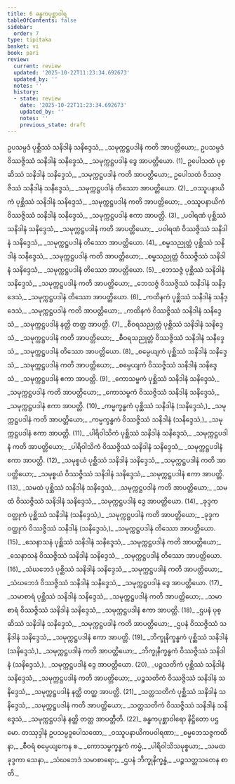 ```yaml
---
title: 6 ခန္ဓကပုစ္ဆာဝါရ
tableOfContents: false
sidebar:
  order: 7
type: tipitaka
basket: vi
book: pari
review:
  current: review
  updated: '2025-10-22T11:23:34.692673'
  updated_by: ''
  notes: ''
  history:
  - state: review
    date: '2025-10-22T11:23:34.692673'
    updated_by: ''
    notes: ''
    previous_state: draft
---
```



<ReviewStatus review={frontmatter.review} showDetails={true} />

<HypothesisAnnotation frontmatter={frontmatter} />

<DynamicBreadcrumb />

<Division number="320" book="pari" e="ch" v="5" p="207">

<Paragraph number="1414" book="pari">
ဥပသမ္ပဒံ ပုစ္ဆိဿံ သနိဒါနံ သနိဒ္ဒေသံ,_  
_သမုက္ကဋ္ဌပဒါနံ ကတိ အာပတ္တိယော;_  
ဥပသမ္ပဒံ ဝိဿဇ္ဇိဿံ သနိဒါနံ သနိဒ္ဒေသံ,_  
_သမုက္ကဋ္ဌပဒါနံ ဒွေ အာပတ္တိယော. (1)_  

</Paragraph>

<Paragraph number="1415" book="pari">
ဥပေါသထံ ပုစ္ဆိဿံ သနိဒါနံ သနိဒ္ဒေသံ,_  
_သမုက္ကဋ္ဌပဒါနံ ကတိ အာပတ္တိယော;_  
ဥပေါသထံ ဝိဿဇ္ဇိဿံ သနိဒါနံ သနိဒ္ဒေသံ,_  
_သမုက္ကဋ္ဌပဒါနံ တိဿော အာပတ္တိယော. (2)_  

</Paragraph>

<Paragraph number="1416" type="verses" book="pari">
_ဝဿူပနာယိကံ ပုစ္ဆိဿံ သနိဒါနံ သနိဒ္ဒေသံ,_  
_သမုက္ကဋ္ဌပဒါနံ ကတိ အာပတ္တိယော;_  
_ဝဿူပနာယိကံ ဝိဿဇ္ဇိဿံ သနိဒါနံ သနိဒ္ဒေသံ,_  
_သမုက္ကဋ္ဌပဒါနံ ဧကာ အာပတ္တိ. (3)_  

</Paragraph>

<Paragraph number="1417" type="verses" book="pari">
_ပဝါရဏံ ပုစ္ဆိဿံ သနိဒါနံ သနိဒ္ဒေသံ,_  
_သမုက္ကဋ္ဌပဒါနံ ကတိ အာပတ္တိယော;_  
_ပဝါရဏံ ဝိဿဇ္ဇိဿံ သနိဒါနံ သနိဒ္ဒေသံ,_  
_သမုက္ကဋ္ဌပဒါနံ တိဿော အာပတ္တိယော. (4)_  

</Paragraph>

<Paragraph number="1418" type="verses" book="pari">
_စမ္မသညုတ္တံ ပုစ္ဆိဿံ သနိဒါနံ သနိဒ္ဒေသံ,_  
_သမုက္ကဋ္ဌပဒါနံ ကတိ အာပတ္တိယော;_  
_စမ္မသညုတ္တံ ဝိဿဇ္ဇိဿံ သနိဒါနံ သနိဒ္ဒေသံ,_  
_သမုက္ကဋ္ဌပဒါနံ တိဿော အာပတ္တိယော. (5)_  

</Paragraph>

<Paragraph number="1419" type="verses" book="pari">
_ဘေသဇ္ဇံ ပုစ္ဆိဿံ သနိဒါနံ သနိဒ္ဒေသံ,_  
_သမုက္ကဋ္ဌပဒါနံ ကတိ အာပတ္တိယော;_  
_ဘေသဇ္ဇံ ဝိဿဇ္ဇိဿံ သနိဒါနံ သနိဒ္ဒေသံ,_  
_သမုက္ကဋ္ဌပဒါနံ တိဿော အာပတ္တိယော. (6)_  

</Paragraph>

<Paragraph number="1420" type="verses" book="pari">
_ကထိနကံ ပုစ္ဆိဿံ သနိဒါနံ သနိဒ္ဒေသံ,_  
_သမုက္ကဋ္ဌပဒါနံ ကတိ အာပတ္တိယော;_  
_ကထိနကံ ဝိဿဇ္ဇိဿံ သနိဒါနံ သနိဒ္ဒေသံ,_  
_သမုက္ကဋ္ဌပဒါနံ နတ္ထိ တတ္ထ အာပတ္တိ. (7)_  

</Paragraph>

<Paragraph number="1421" type="verses" book="pari">
_စီဝရသညုတ္တံ ပုစ္ဆိဿံ သနိဒါနံ သနိဒ္ဒေသံ,_  
_သမုက္ကဋ္ဌပဒါနံ ကတိ အာပတ္တိယော;_  
_စီဝရသညုတ္တံ ဝိဿဇ္ဇိဿံ သနိဒါနံ သနိဒ္ဒေသံ,_  
_သမုက္ကဋ္ဌပဒါနံ တိဿော အာပတ္တိယော. (8)_  

</Paragraph>

<Paragraph number="1422" type="verses" book="pari">
_စမ္ပေယျကံ ပုစ္ဆိဿံ သနိဒါနံ သနိဒ္ဒေသံ,_  
_သမုက္ကဋ္ဌပဒါနံ ကတိ အာပတ္တိယော;_  
_စမ္ပေယျကံ ဝိဿဇ္ဇိဿံ သနိဒါနံ သနိဒ္ဒေသံ,_  
_သမုက္ကဋ္ဌပဒါနံ ဧကာ အာပတ္တိ. (9)_  

</Paragraph>

<Paragraph number="1423" type="verses" book="pari">
_ကောသမ္ဗကံ ပုစ္ဆိဿံ သနိဒါနံ သနိဒ္ဒေသံ,_  
_သမုက္ကဋ္ဌပဒါနံ ကတိ အာပတ္တိယော;_  
_ကောသမ္ဗကံ ဝိဿဇ္ဇိဿံ သနိဒါနံ သနိဒ္ဒေသံ,_  
_သမုက္ကဋ္ဌပဒါနံ ဧကာ အာပတ္တိ. (10)_  

</Paragraph>

<Paragraph number="1424" type="verses" book="pari">
_ကမ္မက္ခန္ဓကံ ပုစ္ဆိဿံ သနိဒါနံ (သနိဒ္ဒေသံ,)_  
_သမုက္ကဋ္ဌပဒါနံ ကတိ အာပတ္တိယော;_  
_ကမ္မက္ခန္ဓကံ ဝိဿဇ္ဇိဿံ သနိဒါနံ (သနိဒ္ဒေသံ,)_  
_သမုက္ကဋ္ဌပဒါနံ ဧကာ အာပတ္တိ. (11)_  

</Paragraph>

<Paragraph number="1425" type="verses" book="pari">
_ပါရိဝါသိကံ ပုစ္ဆိဿံ သနိဒါနံ သနိဒ္ဒေသံ,_  
_သမုက္ကဋ္ဌပဒါနံ ကတိ အာပတ္တိယော;_  
_ပါရိဝါသိကံ ဝိဿဇ္ဇိဿံ သနိဒါနံ သနိဒ္ဒေသံ,_  
_သမုက္ကဋ္ဌပဒါနံ ဧကာ အာပတ္တိ. (12)_  

</Paragraph>

<Paragraph number="1426" type="verses" book="pari">
_သမုစ္စယံ ပုစ္ဆိဿံ သနိဒါနံ သနိဒ္ဒေသံ,_  
_သမုက္ကဋ္ဌပဒါနံ ကတိ အာပတ္တိယော;_  
_သမုစ္စယံ ဝိဿဇ္ဇိဿံ သနိဒါနံ သနိဒ္ဒေသံ,_  
_သမုက္ကဋ္ဌပဒါနံ ဧကာ အာပတ္တိ. (13)_  

</Paragraph>

<Paragraph number="1427" type="verses" book="pari">
_သမထံ ပုစ္ဆိဿံ သနိဒါနံ သနိဒ္ဒေသံ,_  
_သမုက္ကဋ္ဌပဒါနံ ကတိ အာပတ္တိယော;_  
_သမထံ ဝိဿဇ္ဇိဿံ သနိဒါနံ သနိဒ္ဒေသံ,_  
_သမုက္ကဋ္ဌပဒါနံ ဒွေ အာပတ္တိယော. (14)_  

</Paragraph>

<Paragraph number="1428" type="verses" book="pari">
_ခုဒ္ဒကဝတ္ထုကံ ပုစ္ဆိဿံ သနိဒါနံ (သနိဒ္ဒေသံ,)_  
_သမုက္ကဋ္ဌပဒါနံ ကတိ အာပတ္တိယော;_  
_ခုဒ္ဒကဝတ္ထုကံ ဝိဿဇ္ဇိဿံ သနိဒါနံ (သနိဒ္ဒေသံ,)_  
_သမုက္ကဋ္ဌပဒါနံ တိဿော အာပတ္တိယော. (15)_  

</Paragraph>

<Paragraph number="1429" type="verses" book="pari">
_သေနာသနံ ပုစ္ဆိဿံ သနိဒါနံ သနိဒ္ဒေသံ,_  
_သမုက္ကဋ္ဌပဒါနံ ကတိ အာပတ္တိယော;_  
_သေနာသနံ ဝိဿဇ္ဇိဿံ သနိဒါနံ သနိဒ္ဒေသံ,_  
_သမုက္ကဋ္ဌပဒါနံ တိဿော အာပတ္တိယော. (16)_  

</Paragraph>

<Paragraph number="1430" type="verses" book="pari">
_သံဃဘေဒံ ပုစ္ဆိဿံ သနိဒါနံ သနိဒ္ဒေသံ,_  
_သမုက္ကဋ္ဌပဒါနံ ကတိ အာပတ္တိယော;_  
_သံဃဘေဒံ ဝိဿဇ္ဇိဿံ သနိဒါနံ သနိဒ္ဒေသံ,_  
_သမုက္ကဋ္ဌပဒါနံ ဒွေ အာပတ္တိယော. (17)_  

</Paragraph>

<Paragraph number="1431" type="verses" book="pari">
_သမာစာရံ ပုစ္ဆိဿံ သနိဒါနံ သနိဒ္ဒေသံ,_  
_သမုက္ကဋ္ဌပဒါနံ ကတိ အာပတ္တိယော;_  
_သမာစာရံ ဝိဿဇ္ဇိဿံ သနိဒါနံ သနိဒ္ဒေသံ,_  
_သမုက္ကဋ္ဌပဒါနံ ဧကာ အာပတ္တိ. (18)_  

</Paragraph>

<Paragraph number="1432" type="verses" book="pari">
_ဌပနံ ပုစ္ဆိဿံ သနိဒါနံ သနိဒ္ဒေသံ,_  
_သမုက္ကဋ္ဌပဒါနံ ကတိ အာပတ္တိယော;_  
_ဌပနံ ဝိဿဇ္ဇိဿံ သနိဒါနံ သနိဒ္ဒေသံ,_  
_သမုက္ကဋ္ဌပဒါနံ ဧကာ အာပတ္တိ. (19)_  

</Paragraph>

<Paragraph number="1433" type="verses" book="pari">
_ဘိက္ခုနိက္ခန္ဓကံ ပုစ္ဆိဿံ သနိဒါနံ (သနိဒ္ဒေသံ,)_  
_သမုက္ကဋ္ဌပဒါနံ ကတိ အာပတ္တိယော;_  
_ဘိက္ခုနိက္ခန္ဓကံ ဝိဿဇ္ဇိဿံ သနိဒါနံ (သနိဒ္ဒေသံ,)_  
_သမုက္ကဋ္ဌပဒါနံ ဒွေ အာပတ္တိယော. (20)_  

</Paragraph>

<Paragraph number="1434" type="verses" book="pari">
_ပဉ္စသတိကံ ပုစ္ဆိဿံ သနိဒါနံ သနိဒ္ဒေသံ,_  
_သမုက္ကဋ္ဌပဒါနံ ကတိ အာပတ္တိယော;_  
_ပဉ္စသတိကံ ဝိဿဇ္ဇိဿံ သနိဒါနံ သနိဒ္ဒေသံ,_  
_သမုက္ကဋ္ဌပဒါနံ နတ္ထိ တတ္ထ အာပတ္တိ. (21)_  

</Paragraph>

<Paragraph number="1435" type="verses" book="pari">
_သတ္တသတိကံ ပုစ္ဆိဿံ သနိဒါနံ သနိဒ္ဒေသံ,_  
_သမုက္ကဋ္ဌပဒါနံ ကတိ အာပတ္တိယော;_  
_သတ္တသတိကံ ဝိဿဇ္ဇိဿံ သနိဒါနံ သနိဒ္ဒေသံ,_  
_သမုက္ကဋ္ဌပဒါနံ နတ္ထိ တတ္ထ အာပတ္တီတိ. (22)_  


</Paragraph>
</Division>

<Paragraph number="1436" type="center" book="pari">
ခန္ဓကပုစ္ဆာဝါရော နိဋ္ဌိတော ပဌမော.



</Paragraph>

<Paragraph number="1437" type="center" book="pari">
တဿုဒ္ဒါနံ


</Paragraph>

<Paragraph number="1438" type="verses" book="pari">
ဥပသမ္ပဒူပေါသထော,_  
_ဝဿူပနာယိကပဝါရဏာ;_  
_စမ္မဘေသဇ္ဇကထိနာ,_  
_စီဝရံ စမ္ပေယျကေန စ._  

</Paragraph>

<Paragraph number="1439" type="verses" book="pari">
_ကောသမ္ဗက္ခန္ဓကံ ကမ္မံ,_  
_ပါရိဝါသိသမုစ္စယာ;_  
_သမထခုဒ္ဒကာ သေနာ,_  
_သံဃဘေဒံ သမာစာရော;_  
_ဌပနံ ဘိက္ခုနိက္ခန္ဓံ,_  
_ပဉ္စသတ္တသတေန စာတိ._
</Paragraph>